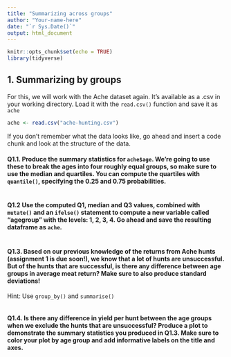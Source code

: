 ```yaml
---
title: "Summarizing across groups"
author: "Your-name-here"
date: "`r Sys.Date()`"
output: html_document
---
```


```r
knitr::opts_chunk$set(echo = TRUE)
library(tidyverse)
```

## 1. Summarizing by groups 

For this, we will work with the Ache dataset again. It's available as a .csv in your working directory. Load it with the `read.csv()` function and save it as `ache`

```r
ache <- read.csv("ache-hunting.csv")
```

If you don't remember what the data looks like, go ahead and insert a code chunk and look at the structure of the data. 

#### Q1.1.  Produce the summary statistics for `ache$age`. We're going to use these to break the ages into four roughly equal groups, so make sure to use the median and quartiles. You can compute the quartiles with `quantile()`, specifying the 0.25 and 0.75 probabilities.

```r

```

#### Q1.2 Use the computed Q1, median and Q3 values, combined with `mutate()` and an `ifelse()` statement to compute a new variable called "agegroup" with the levels: 1, 2, 3, 4. Go ahead and save the resulting dataframe as `ache`.

```r

```

#### Q1.3. Based on our previous knowledge of the returns from Ache hunts (assignment 1 is due soon!), we know that a lot of hunts are unsuccessful. But of the hunts that are successful, is there any difference between age groups in average meat return? Make sure to also produce standard deviations!
Hint: Use `group_by()` and `summarise()`

```r

```

#### Q1.4. Is there any difference in yield per hunt between the age groups when we exclude the hunts that are unsuccessful? Produce a plot to demonstrate the summary statistics you produced in Q1.3. Make sure to color your plot by age group and add informative labels on the title and axes.

```r

```


